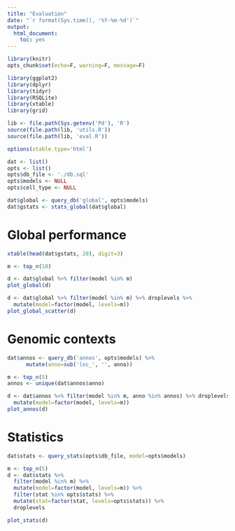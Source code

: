 ```yaml
---
title: "Evaluation"
date: "`r format(Sys.time(), '%Y-%m-%d')`"
output:
  html_document:
    toc: yes
---
```


```r
library(knitr)
opts_chunk$set(echo=F, warning=F, message=F)
```

```r
library(ggplot2)
library(dplyr)
library(tidyr)
library(RSQLite)
library(xtable)
library(grid)

lib <- file.path(Sys.getenv('Pd'), 'R')
source(file.path(lib, 'utils.R'))
source(file.path(lib, 'eval.R'))
```

```r
options(xtable.type='html')
```

```r
dat <- list()
opts <- list()
opts$db_file <- './db.sql'
opts$models <- NULL
opts$cell_type <- NULL
```

```r
dat$global <- query_db('global', opts$models)
dat$gstats <- stats_global(dat$global)
```

# Global performance

```r
xtable(head(dat$gstats, 20), digit=3)
```

```r
m <- top_n(10)
```

```r
d <- dat$global %>% filter(model %in% m)
plot_global(d)
```

```r
d <- dat$global %>% filter(model %in% m) %>% droplevels %>%
  mutate(model=factor(model, levels=m))
plot_global_scatter(d)
```

# Genomic contexts

```r
dat$annos <- query_db('annos', opts$models) %>%
      mutate(anno=sub('loc_', '', anno))
```

```r
m <- top_n(5)
annos <- unique(dat$annos$anno)
```

```r
d <- dat$annos %>% filter(model %in% m, anno %in% annos) %>% droplevels %>%
  mutate(model=factor(model, levels=m))
plot_annos(d)
```

# Statistics

```r
dat$stats <- query_stats(opts$db_file, model=opts$models)
```

```r
m <- top_n(5)
d <- dat$stats %>%
  filter(model %in% m) %>%
  mutate(model=factor(model, levels=m)) %>%
  filter(stat %in% opts$stats) %>%
  mutate(stat=factor(stat, levels=opts$stats)) %>%
  droplevels
```

```r
plot_stats(d)
```
